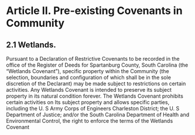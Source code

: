 # Article II. Pre-existing Covenants in Community

## 2.1 Wetlands.
Pursuant to a Declaration of Restrictive Covenants to be recorded in the office of the Register of Deeds for Spartanburg County, South Carolina (the "Wetlands Covenant"), specific property within the Community (the selection, boundaries and configuration of which shall be in the sole discretion of the Declarant) may be made subject to restrictions on certain activities. Any Wetlands Covenant is intended to preserve its subject property in its natural condition forever. The Wetlands Covenant prohibits certain activities on Its subject property and allows specific parties, including the U. S Army Corps of Engineers Charleston District; the U. S Department of Justice; and/or the South Carolina Department of Health and Environmental Control, the right to enforce the terms of the Wetlands Covenant